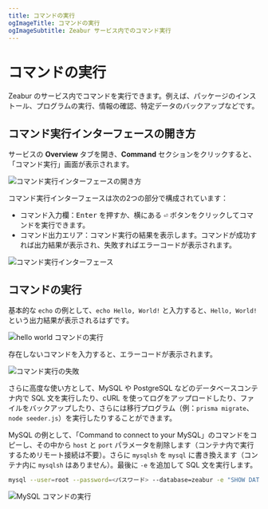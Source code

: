 ```yaml
---
title: コマンドの実行
ogImageTitle: コマンドの実行
ogImageSubtitle: Zeabur サービス内でのコマンド実行
---
```


# コマンドの実行

Zeabur のサービス内でコマンドを実行できます。例えば、パッケージのインストール、プログラムの実行、情報の確認、特定データのバックアップなどです。

## コマンド実行インターフェースの開き方

サービスの **Overview** タブを開き、**Command** セクションをクリックすると、「コマンド実行」画面が表示されます。

![コマンド実行インターフェースの開き方](/deploy/command-execution/open-command-executor.webp)

コマンド実行インターフェースは次の2つの部分で構成されています：

- コマンド入力欄：<kbd>Enter</kbd> を押すか、横にある <kbd>⏎</kbd> ボタンをクリックしてコマンドを実行できます。
- コマンド出力エリア：コマンド実行の結果を表示します。コマンドが成功すれば出力結果が表示され、失敗すればエラーコードが表示されます。

![コマンド実行インターフェース](/deploy/command-execution/interface.webp)

## コマンドの実行

基本的な `echo` の例として、`echo Hello, World!` と入力すると、`Hello, World!` という出力結果が表示されるはずです。

![hello world コマンドの実行](/deploy/command-execution/command-success.webp)

存在しないコマンドを入力すると、エラーコードが表示されます。

![コマンド実行の失敗](/deploy/command-execution/command-error.webp)

さらに高度な使い方として、MySQL や PostgreSQL などのデータベースコンテナ内で SQL 文を実行したり、cURL を使ってログをアップロードしたり、ファイルをバックアップしたり、さらには移行プログラム（例：`prisma migrate`、`node seeder.js`）を実行したりすることができます。

MySQL の例として、「Command to connect to your MySQL」のコマンドをコピーし、その中から `host` と `port` パラメータを削除します（コンテナ内で実行するためリモート接続は不要）。さらに `mysqlsh` を `mysql` に書き換えます（コンテナ内に `mysqlsh` はありません）。最後に `-e` を追加して SQL 文を実行します。

```bash
mysql --user=root --password=<パスワード> --database=zeabur -e "SHOW DATABASES;"
```

![MySQL コマンドの実行](/deploy/command-execution/mysql-example.webp)

